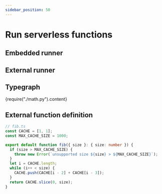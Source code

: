 ```yaml
---
sidebar_position: 50
---
```



# Run serverless functions


## Embedded runner


## External runner

## Typegraph
<CodeBlock language="python">{require("./math.py").content}</CodeBlock>

## External function definition
<!-- <CodeBlock language="typescript">{require("./fib.ts").content}</CodeBlock> -->

```typescript
// fib.ts
const CACHE = [1, 1];
const MAX_CACHE_SIZE = 1000;

export default function fib({ size }: { size: number }) {
  if (size > MAX_CACHE_SIZE) {
    throw new Error(`unsupported size ${size} > ${MAX_CACHE_SIZE}`);
  }
  let i = CACHE.length;
  while (i++ < size) {
    CACHE.push(CACHE[i - 2] + CACHE[i - 3]);
  }
  return CACHE.slice(0, size);
}
